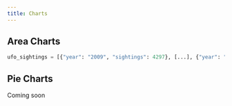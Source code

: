 ```yaml
---
title: Charts
---
```


## Area Charts

```python
ufo_sightings = [{"year": "2009", "sightings": 4297}, [...], {"year": "2010", "sightings": 2531}] sightings_by_year = [s["sightings"] for s in ufo_sightings] sv.visualize(sightings_by_year)Copy
```

## Pie Charts
Coming soon